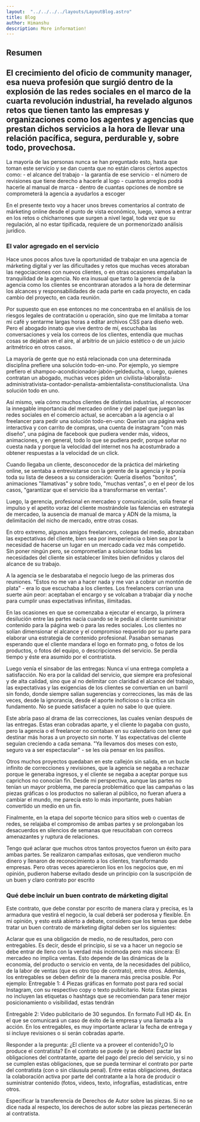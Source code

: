 ```yaml
---
layout:  "../../../../layouts/LayoutBlog.astro"
title: Blog
author: Himanshu
description: More information!
---
```

## Resumen
El crecimiento del oficio de community manager, esa nueva profesión que surgió dentro de la explosión de las redes sociales en el marco de la cuarta revolución industrial, ha revelado algunos retos que tienen tanto las empresas y organizaciones como los agentes y agencias que prestan dichos servicios a la hora de llevar una relación pacífica, segura, perdurable y, sobre todo, provechosa.
---
La mayoría de las personas nunca se han preguntado esto, hasta que toman este servicio y se dan cuenta que no están claros ciertos aspectos como: - el alcance del trabajo - la garantía de ese servicio - el número de revisiones que tiene derecho a hacerle al logo - cuantos arreglos podrá hacerle al manual de marca - dentro de cuantas opciones de nombre se comprometerá la agencia a ayudarlos a escoger

En el presente texto voy a hacer unos breves comentarios al contrato de márketing online desde el punto de vista económico, luego, vamos a entrar en los retos o chicharrones que surgen a nivel legal, toda vez que su regulación, al no estar tipificada, requiere de un pormenorizado análisis jurídico.

### El valor agregado en el servicio
Hace unos pocos años tuve la oportunidad de trabajar en una agencia de márketing digital y ver las dificultades y retos que muchas veces atoraban las negociaciones con nuevos clientes, o en otras ocasiones empañaban la tranquilidad de la agencia. No era inusual que tanto la gerencia de la agencia como los clientes se encontraran atorados a la hora de determinar los alcances y responsabilidades de cada parte en cada proyecto, en cada cambio del proyecto, en cada reunión.

Por supuesto que en ese entonces no me concentraba en el análisis de los riesgos legales de contratación u operación, sino que me limitaba a tomar mi café y sentarme largas horas a editar archivos CSS para diseño web. Pero el abogado innato que vive dentro de mí, escuchaba las conversaciones y veía los correos de los clientes, entendía que muchas cosas se dejaban en el aire, al arbitrio de un juicio estético o de un juicio aritmétrico en otros casos.

La mayoría de gente que no está relacionada con una determinada disciplina prefiere una solución todo-en-uno. Por ejemplo, yo siempre prefiero el shampoo-acondicionador-jabón-geldeducha, o luego, quienes contratan un abogado, muchas veces piden un civilista-laboralista-administrativista-contador-penalista-ambientalista-constitucionalista. Una solución todo en uno.

Así mismo, veía cómo muchos clientes de distintas industrias, al reconocer la innegable importancia del mercadeo online y del papel que juegan las redes sociales en el comercio actual, se acercaban a la agencia o al freelancer para pedir una solución todo-en-uno: Querían una página web interactiva y con carrito de compras, una cuenta de instagram "con más diseño", una página de facebook que pudiera vender más, videos, animaciones, y en general, todo lo que se pudiera pedir, porque soñar no cuesta nada y porque la velocidad del internet nos ha acostumbrado a obtener respuestas a la velocidad de un click.

Cuando llegaba un cliente, desconocedor de la práctica del márketing online, se sentaba a entrevistarse con la gerente de la agencia y le ponía toda su lista de deseos a su consideración: Quería diseños "bonitos", animaciones "llamativas" y sobre todo, "muchas ventas", o en el peor de los casos, "garantizar que el servicio iba a transformarse en ventas".

Luego, la gerencia, profesional en mercadeo y comunicación, solía frenar el impulso y el apetito voraz del cliente mostrándole las falencias en estrategia de mercadeo, la ausencia de manual de marca y ADN de la misma, la delimitación del nicho de mercado, entre otras cosas.

En otro extremo, algunos amigos freelancers, colegas del medio, abrazaban las expectativas del cliente, bien sea por inexperiencia o bien sea por la necesidad de hacerse un lugar en un mercado cada vez más competido. Sin poner ningún pero, se comprometían a solucionar todas las necesidades del cliente sin establecer límites bien definidos y claros del alcance de su trabajo.

A la agencia se le desbarataba el negocio luego de las primeras dos reuniones. "Estos no me van a hacer nada y me van a cobrar un montón de plata" - era lo que escuchaba a los clientes. Los freelancers corrían una suerte aún peor: aceptaban el encargo y se volcaban a trabajar día y noche para cumplir unas expectativas infinitas, ilimitadas.

En las ocasiones en que se comenzaba a ejecutar el encargo, la primera desilución entre las partes nacía cuando se le pedía al cliente suministrar contenido para la página web o para las redes sociales. Los clientes no solían dimensionar el alcance y el compromiso requerido por su parte para elaborar una estrategia de contenido profesional. Pasaban semanas esperando que el cliente mandara el logo en formato png, o fotos de los productos, o fotos del equipo, o descripciones del servicio. Se perdía tiempo y éste era asumido por el contratista.

Luego venía el sinsabor de las entregas: Nunca ví una entrega completa a satisfacción. No era por la calidad del servicio, que siempre era profesional y de alta calidad, sino que al no delimitar con claridad el alcance del trabajo, las expectativas y las exigencias de los clientes se convertían en un barril sin fondo, donde siempre salían sugerencias y correcciones, las más de las veces, desde la ignorancia, desde el aporte inoficioso o la crítica sin fundamento. No se puede satisfacer a quien no sabe lo que quiere.

Este abría paso al drama de las correcciones, las cuales venían después de las entregas. Estas eran cobradas aparte, y el cliente lo pagaba con gusto, pero la agencia o el freelancer no contaban en su calendario con tener qué destinar más horas a un proyecto sin norte. Y las expectativas del cliente seguían creciendo a cada semana. "Ya llevamos dos meses con esto, seguro va a ser espectacular" - se les oía pensar en los pasillos.

Otros muchos proyectos quedaban en este callejón sin salida, en un bucle infinito de correcciones y revisiones, que la agencia se negaba a rechazar porque le generaba ingresos, y el cliente se negaba a aceptar porque sus caprichos no conocían fin. Desde mi perspectiva, aunque las partes no tenían un mayor problema, me parecía problemático que las campañas o las piezas gráficas o los productos no salieran al público, no fueran afuera a cambiar el mundo, me parecía esto lo más importante, pues habían convertido un medio en un fin.

Finalmente, en la etapa del soporte técnico para sitios web o cuentas de redes, se relajaba el compromiso de ambas partes y se prolongaban los desacuerdos en silencios de semanas que resucitaban con correos amenazantes y ruptura de relaciones.

Tengo qué aclarar que muchos otros tantos proyectos fueron un éxito para ambas partes. Se realizaron campañas exitosas, que vendieron mucho dinero y llenaron de reconocimiento a los clientes, transformando empresas. Pero otras veces aparecieron líos en los negocios que, en mi opinión, pudieron haberse evitado desde un principio con la suscripción de un buen y claro contrato por escrito

### Qué debe incluir un buen contrato de márketing digital
Este contrato, que debe constar por escrito de manera clara y precisa, es la armadura que vestirá el negocio, la cual deberá ser poderosa y flexible. En mi opinión, y esto está abierto a debate, considero que los temas que debe tratar un buen contrato de márketing digital deben ser los siguientes:

Aclarar que es una obligación de medio, no de resultados, pero con entregables. Es decir, desde el principio, si se va a hacer un negocio se debe entrar de lleno con la verdad más incómoda pero más sincera: El mercadeo no implica ventas. Esto depende de las dinámicas de la economía, del producto o servicio en venta, de la necesidades del público, de la labor de ventas (que es otro tipo de contrato), entre otros. Además, los entregables se deben definir de la manera más precisa posible. Por ejemplo:
Entregable 1: 4 Piezas gráficas en formato post para red social Instagram, con su respectivo copy o texto publicitario.
Nota: Estas piezas no incluyen las etiquetas o hashtags que se recomiendan para tener mejor posicionamiento o visibilidad, estas tendrán

Entregable 2: Video publicitario de 30 segundos. En formato Full HD 4k. En el que se comunicará un caso de éxito de la empresa y una llamada a la acción.
En los entregables, es muy importante aclarar la fecha de entrega y si incluye revisiones o si serán cobradas aparte.

Responder a la pregunta: ¿El cliente va a proveer el contenido?¿O lo produce el contratista?
En el contrato se puede (y se deben) pactar las obligaciones del contratante, aparte del pago del precio del servicio, y si no se cumplen estas obligaciones, que se pueda terminar el contrato por parte del contratista (con o sin cláusula penal). Entre estas obligaciones, destaca la colaboración activa por parte del contratante a la hora de producir o suministrar contenido (fotos, videos, texto, infografías, estadísticas, entre otros.

Especificar la transferencia de Derechos de Autor sobre las piezas.
Si no se dice nada al respecto, los derechos de autor sobre las piezas pertenecerán al contratista.